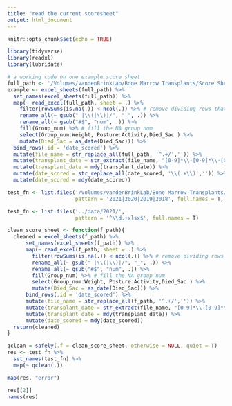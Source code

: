 ```yaml
---
title: "read the current scoresheet"
output: html_document
---
```


```r
knitr::opts_chunk$set(echo = TRUE)
```

```r
library(tidyverse)
library(readxl)
library(lubridate)
```

```r
# a working code on one example score sheet 
full_path <- '/Volumes/vandenBrinkLab/Bone Marrow Transplants/Score Sheets/Finished/2021/1-19-2021 KM cGVHD IP vs Oral.xlsx'
example <- excel_sheets(full_path) %>% 
  set_names(excel_sheets(full_path)) %>% 
  map(~ read_excel(full_path, sheet = .) %>% 
    filter(rowSums(is.na(.)) < ncol(.)) %>% # remove dividing rows that are all NA
    rename_all(~ gsub(" |\\(|\\)|/", "_", .)) %>% 
    rename_all(~ gsub("#$", "num", .)) %>% 
    fill(Group_num) %>% # fill the NA group num
    select(Group_num:Weight, Posture:Activity,Died_Sac ) %>% 
    mutate(Died_Sac = as_date(Died_Sac))) %>% 
  bind_rows(.id = 'date_scored') %>% 
  mutate(file_name = str_replace_all(full_path, '^.+/','')) %>% 
  mutate(transplant_date = str_extract(file_name, "[0-9]*\\-[0-9]*\\-[0-9]*")) %>% 
  mutate(transplant_date = mdy(transplant_date)) %>% 
  mutate(date_scored = str_replace_all(date_scored, '\\(.+\\)','')) %>% 
  mutate(date_scored = mdy(date_scored))
```

```r
test_fn <- list.files('/Volumes/vandenBrinkLab/Bone Marrow Transplants/Score Sheets/Finished/', 
                      pattern = '2021|2020|2019|2018', full.names = T, recursive = T)

test_fn <- list.files('../data/2021/', 
                      pattern = '^\\d.+xlsx$', full.names = T)
```

```r
clean_score_sheet <- function(f_path){
  cleaned = excel_sheets(f_path) %>% 
      set_names(excel_sheets(f_path)) %>% 
      map(~ read_excel(f_path, sheet = .) %>% 
        filter(rowSums(is.na(.)) < ncol(.)) %>% # remove dividing rows that are all NA
        rename_all(~ gsub(" |\\(|\\)|/", "_", .)) %>% 
        rename_all(~ gsub("#$", "num", .)) %>% 
        fill(Group_num) %>% # fill the NA group num
        select(Group_num:Weight, Posture:Activity,Died_Sac ) %>% 
        mutate(Died_Sac = as_date(Died_Sac))) %>% 
      bind_rows(.id = 'date_scored') %>% 
      mutate(file_name = str_replace_all(f_path, '^.+/','')) %>% 
      mutate(transplant_date = str_extract(file_name, "[0-9]*\\-[0-9]*\\-[0-9]*")) %>% 
      mutate(transplant_date = mdy(transplant_date)) %>% 
      mutate(date_scored = mdy(date_scored))
  return(cleaned)
}
```


```r
qclean = safely(.f = clean_score_sheet, otherwise = NULL, quiet = T) 
res <- test_fn %>%  
  set_names(test_fn) %>% 
  map(~ qclean(.))  

map(res, "error")

res[[2]]
names(res)
```



